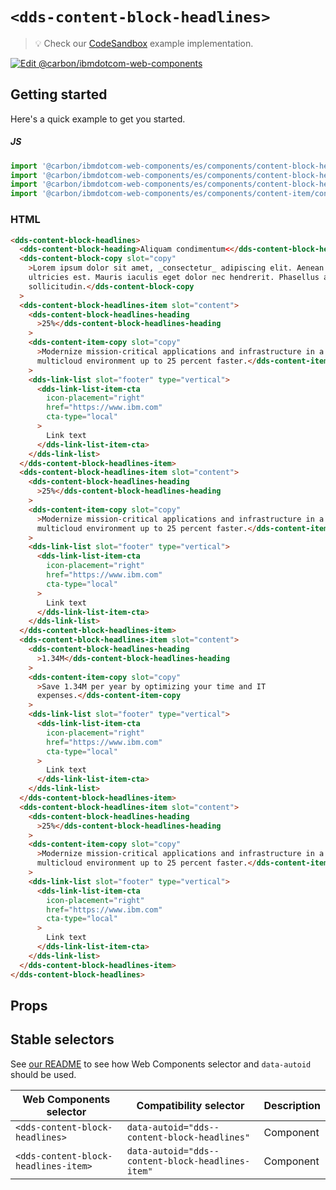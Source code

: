 
# `<dds-content-block-headlines>`

> 💡 Check our
> [CodeSandbox](https://githubbox.com/carbon-design-system/carbon-for-ibm-dotcom/tree/master/packages/web-components/examples/codesandbox/components/content-block-headlines)
> example implementation.

[![Edit @carbon/ibmdotcom-web-components](https://codesandbox.io/static/img/play-codesandbox.svg)](https://githubbox.com/carbon-design-system/carbon-for-ibm-dotcom/tree/master/packages/web-components/examples/codesandbox/components/content-block-headlines)

## Getting started

Here's a quick example to get you started.

##### JS

```javascript
import '@carbon/ibmdotcom-web-components/es/components/content-block-headlines/content-block-headlines.js';
import '@carbon/ibmdotcom-web-components/es/components/content-block-headlines/content-block-headlines-item.js';
import '@carbon/ibmdotcom-web-components/es/components/content-block-headlines/content-block-headlines-heading.js';
import '@carbon/ibmdotcom-web-components/es/components/content-item/content-item-copy.js';
```

### HTML

```html
<dds-content-block-headlines>
  <dds-content-block-heading>Aliquam condimentum<</dds-content-block-heading>
  <dds-content-block-copy slot="copy"
    >Lorem ipsum dolor sit amet, _consectetur_ adipiscing elit. Aenean et
    ultricies est. Mauris iaculis eget dolor nec hendrerit. Phasellus at elit
    sollicitudin.</dds-content-block-copy
  >
  <dds-content-block-headlines-item slot="content">
    <dds-content-block-headlines-heading
      >25%</dds-content-block-headlines-heading
    >
    <dds-content-item-copy slot="copy"
      >Modernize mission-critical applications and infrastructure in a hybrid
      multicloud environment up to 25 percent faster.</dds-content-item-copy
    >
    <dds-link-list slot="footer" type="vertical">
      <dds-link-list-item-cta
        icon-placement="right"
        href="https://www.ibm.com"
        cta-type="local"
      >
        Link text
      </dds-link-list-item-cta>
    </dds-link-list>
  </dds-content-block-headlines-item>
  <dds-content-block-headlines-item slot="content">
    <dds-content-block-headlines-heading
      >25%</dds-content-block-headlines-heading
    >
    <dds-content-item-copy slot="copy"
      >Modernize mission-critical applications and infrastructure in a hybrid
      multicloud environment up to 25 percent faster.</dds-content-item-copy
    >
    <dds-link-list slot="footer" type="vertical">
      <dds-link-list-item-cta
        icon-placement="right"
        href="https://www.ibm.com"
        cta-type="local"
      >
        Link text
      </dds-link-list-item-cta>
    </dds-link-list>
  </dds-content-block-headlines-item>
  <dds-content-block-headlines-item slot="content">
    <dds-content-block-headlines-heading
      >1.34M</dds-content-block-headlines-heading
    >
    <dds-content-item-copy slot="copy"
      >Save 1.34M per year by optimizing your time and IT
      expenses.</dds-content-item-copy
    >
    <dds-link-list slot="footer" type="vertical">
      <dds-link-list-item-cta
        icon-placement="right"
        href="https://www.ibm.com"
        cta-type="local"
      >
        Link text
      </dds-link-list-item-cta>
    </dds-link-list>
  </dds-content-block-headlines-item>
  <dds-content-block-headlines-item slot="content">
    <dds-content-block-headlines-heading
      >25%</dds-content-block-headlines-heading
    >
    <dds-content-item-copy slot="copy"
      >Modernize mission-critical applications and infrastructure in a hybrid
      multicloud environment up to 25 percent faster.</dds-content-item-copy
    >
    <dds-link-list slot="footer" type="vertical">
      <dds-link-list-item-cta
        icon-placement="right"
        href="https://www.ibm.com"
        cta-type="local"
      >
        Link text
      </dds-link-list-item-cta>
    </dds-link-list>
  </dds-content-block-headlines-item>
</dds-content-block-headlines>
```

## Props

<Props of="dds-content-block-headlines" />
<Description markdown={markdownContents} />

## Stable selectors

See
[our README](https://github.com/carbon-design-system/carbon-for-ibm-dotcom/tree/master/packages/web-components#stable-selectors-for-analytics-and-integratione2e-testing-in-web-components)
to see how Web Components selector and `data-autoid` should be used.

| Web Components selector              | Compatibility selector                            | Description |
| ------------------------------------ | ------------------------------------------------- | ----------- |
| `<dds-content-block-headlines>`      | `data-autoid="dds--content-block-headlines"`      | Component   |
| `<dds-content-block-headlines-item>` | `data-autoid="dds--content-block-headlines-item"` | Component   |

<Description markdown={contributing} />
